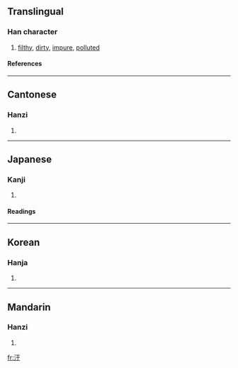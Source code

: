 {{see|汚}}

==Translingual==
===Han character===
{{Han char|rn=85|rad=水|as=03|sn=6|four=3114<sub>0</sub>|canj=水一木 (EMD)}}
# [[filthy]], [[dirty]], [[impure]], [[polluted]]
====References====
{{Han ref|kx=0605.130|dkj=17132|dj=0999.050|hdz=31550.070|uh=6C59|ud=27737|bh=A6BE|bd=42686}}

----
==Cantonese==
===Hanzi===
{{yue-hanzi|jyut=|y=wui1}}
# {{defn|Cantonese}}

----
==Japanese==
===Kanji===
{{ja-kanji|grade=|rs=水03}}
# {{defn|Japanese}} 
====Readings====
{{ja-readings|on=[[お]] (o)|kun=[[けがあす]] (kegaasu), [[けがあれる]] (kegaareru), [[とごおす]] (togoosu), [[けがあれるけがあるわしい]] (kegaarerukegaaruwashii)}}

----
==Korean==
===Hanja===
{{ko-hanja|hangeul=오|eumhun=|rv=o|mr=o|y=o}}
# {{defn|Korean}}

----
==Mandarin==
===Hanzi===
{{cmn-hanzi|pin=[[wū]] (wu1)|wg=wu<sup>1</sup>}}
# {{defn|Mandarin}}

[[fr:汙]]